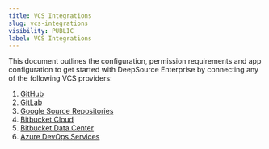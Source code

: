 ```yaml
---
title: VCS Integrations
slug: vcs-integrations
visibility: PUBLIC
label: VCS Integrations
---
```

This document outlines the configuration, permission requirements and app configuration to get started with DeepSource Enterprise by connecting any of the following VCS providers:

1. [GitHub](/docs/enterprise-server-vcs-integrations-gh)
2. [GitLab](/docs/enterprise-server-vcs-integrations-gitlab)
3. [Google Source Repositories](/docs/enterprise-server-vcs-integrations-google-source-repositories)
4. [Bitbucket Cloud](/docs/enterprise-server-vcs-integrations-bitbucket-cloud)
5. [Bitbucket Data Center](/docs/enterprise-server-vcs-integrations-bitbucket-datacenter)
6. [Azure DevOps Services](/docs/enterprise-server-vcs-integrations-azure-devops-services)